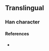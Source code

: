 {{character info/new}}
==Translingual==

===Han character===
{{Han char|rn=86|rad=火|as=07|sn=11|four=|canj=FWD,XFWD|ids=⿰火困}}

====References====
* {{Han ref|kx=0673.111|hdz=32204.091|uh=7111|ud=28945}}